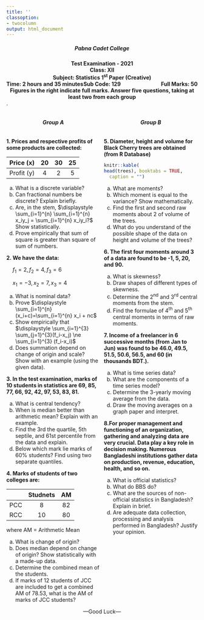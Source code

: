 ---
title: ''
classoption:
- twocolumn
output: html_document
---
<div style="font-weight: bold;">
<center><h5>Pabna Cadet College</h5></center>

<center>Test Examination - 2021<center>
<center>Class: XII</center>
<center>Subject: Statistics 1^st^ Paper (Creative)</center> 

<div style="float: left">Time: 2 hours and 35 minutes</div>
<div style="float: right">Full Marks: 50</div>
<div style="margin: 0 auto; width: 100px;">Sub Code: 129</div>
<div style="float: left">Figures in the right indicate full marks. Answer five questions, taking at least two from each group</div>
</div>

.

:::: {style="display: grid; grid-template-columns: 1fr 1fr; grid-column-gap: 10px;"}

::: {}
<center><h6>**Group A**</h6></center>

**1. Prices and respective profits of some products are collected:**

| Price (x) 	| 20 	| 30 	| 25 	|
|:---:	|:---:	|:---:	|:---:	|
| Profit (y) 	| 4 	| 2 	| 5 	|

a. What is a discrete variable?
b. Can fractional numbers be discrete? Explain briefly. 
c. Are, in the stem, $\displaystyle \sum_{i=1}^{n} \sum_{i=1}^{n} x_iy_j = \sum_{i=1}^{n} x_iy_i?$ Show statistically.
d. Prove empirically that sum of square is greater than square of sum of numbers. 

**2. We have the data:**

$\quad f_1=2, f_2 = 4, f_3 = 6$

$\quad x_1 = -3, x_2 =7, x_3 = 4$

a. What is nominal data?
b. Prove $\displaystyle \sum_{i=1}^{n} (x_i+c)=\sum_{i=1}^{n} x_i + nc$
c. Show empirically that $\displaystyle \sum_{i=1}^{3} \sum_{j=1}^{3}(f_i-x_j) \ne \sum_{i=1}^{3} (f_i-x_i)$
d. Does summation depend on change of origin and scale? Show with an example (using the given data).  

**3. In the test examination, marks of 10 students in statistics are 69, 85, 77, 66, 92, 42, 97, 53, 83, 81.**

a. What is central tendency?
b. When is median better than arithmetic mean? Explain with an example.
c. Find the 3rd the quartile, 5th septile, and 61st percentile from the data and explain. 
d. Below which mark lie marks of 60\% students? Find using two separate quantiles.

**4. Marks of students of two colleges are:**

|  	| Studnets 	| AM 	|
|:---:	|:---:	|:---:	|
| PCC 	| 8 	| 82 	|
| RCC 	| 10 	| 80 	|

where AM = Arithmetic Mean

a. What is change of origin?
b. Does median depend on change of origin? Show statistically with a made-up data. 
c. Determine the combined mean of the students. 
d. If marks of 12 students of JCC are included to get a combined AM of 78.53, what is the AM of marks of JCC students?

:::

::: {}
<center><h6>**Group B**</h6></center>

**5. Diameter, height and volume for Black Cherry trees are obtained (from R Database)**

```{r, echo=FALSE}
knitr::kable(
head(trees), booktabs = TRUE,
  caption = "")
```

a. What are moments?
b. Which moment is equal to the variance? Show mathematically.
c. Find the first and second raw moments about 2 of volume of the trees. 
d. What do you understand of the possible shape of the data on height and volume of the trees?

**6. The first four moments around 3 of a data are found to be -1, 5, 20, and 90.**

a. What is skewness?
b. Draw shapes of different types of skewness.
c. Determine the 2^nd^ and 3^rd^ central moments from the stem.
d. Find the formulae of 4^th^ and 5^th^ central moments in terms of raw moments.

**7. Income of a freelancer in 6 successive months (from Jan to Jun) was found to be 46.0, 49.5, 51.5, 50.6, 56.5, and 60 (in thousands BDT.).**

a. What is time series data?
b. What are the components of a time series model?
c. Determine the 3-yearly moving average from the data.
d. Draw the moving averages on a graph paper and interpret. 

**8.For proper management and functioning of an organization, gathering and analyzing data are very crucial. Data play a key role in decision making. Numerous Bangladeshi institutions gather data on production, revenue, education, health, and so on.**

a. What is official statistics?
b. What do BBS do?
c. What are the sources of non-official statistics in Bangladesh? Explain in brief.
d. Are adequate data collection, processing and analysis performed in Bangladesh? Justify your opinion. 

:::

::::

<center>---Good Luck---</center>
